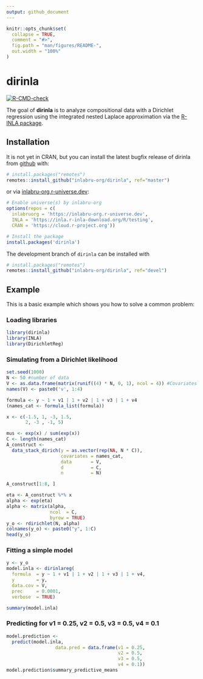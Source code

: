 ```yaml
---
output: github_document
---
```


<!-- README.md is generated from README.Rmd. Please edit that file -->

```r
knitr::opts_chunk$set(
  collapse = TRUE,
  comment = "#>",
  fig.path = "man/figures/README-",
  out.width = "100%"
)
```

# dirinla

<!-- badges: start -->
[![R-CMD-check](https://github.com/inlabru-org/dirinla/actions/workflows/R-CMD-check.yaml/badge.svg)](https://github.com/inlabru-org/dirinla/actions/workflows/R-CMD-check.yaml)
<!-- badges: end -->

The goal of **dirinla** is to analyze compositional data with a Dirichlet regression using the integrated nested Laplace approximation via the [R-INLA package](https://www.r-inla.org/).

Installation
------------

It is not yet in CRAN, but you can install the latest bugfix release of dirinla from [github](https://github.com/inlabru-org/dirinla) with:

```r
# install.packages("remotes")
remotes::install_github("inlabru-org/dirinla", ref="master")
```
or  via [inlabru-org.r-universe.dev](https://inlabru-org.r-universe.dev/ui#builds):
```r
# Enable universe(s) by inlabru-org
options(repos = c(
  inlabruorg = 'https://inlabru-org.r-universe.dev',
  INLA = 'https://inla.r-inla-download.org/R/testing',
  CRAN = 'https://cloud.r-project.org'))

# Install the package
install.packages('dirinla')
```

The development branch of `dirinla` can be installed with
```r
# install.packages("remotes")
remotes::install_github("inlabru-org/dirinla", ref="devel")
```

Example
-------

This is a basic example which shows you how to solve a common problem:

### Loading libraries

```r
library(dirinla)
library(INLA)
library(DirichletReg)
```

### Simulating from a Dirichlet likelihood

```r
set.seed(1000)
N <- 50 #number of data
V <- as.data.frame(matrix(runif((4) * N, 0, 1), ncol = 4)) #Covariates
names(V) <- paste0('v', 1:4)

formula <- y ~ 1 + v1 | 1 + v2 | 1 + v3 | 1 + v4
(names_cat <- formula_list(formula))

x <- c(-1.5, 1, -3, 1.5,
       2, -3 , -1, 5)

mus <- exp(x) / sum(exp(x))
C <- length(names_cat)
A_construct <-
  data_stack_dirich(y = as.vector(rep(NA, N * C)),
                    covariates = names_cat,
                    data       = V,
                    d          = C,
                    n          = N)

A_construct[1:8, ]

eta <- A_construct %*% x
alpha <- exp(eta)
alpha <- matrix(alpha,
                ncol  = C,
                byrow = TRUE)
y_o <- rdirichlet(N, alpha)
colnames(y_o) <- paste0("y", 1:C)
head(y_o)
```

### Fitting a simple model

```r
y <- y_o
model.inla <- dirinlareg(
  formula  = y ~ 1 + v1 | 1 + v2 | 1 + v3 | 1 + v4,
  y        = y,
  data.cov = V,
  prec     = 0.0001,
  verbose  = TRUE)

summary(model.inla)
```

### Predicting for v1 = 0.25, v2 = 0.5, v3 = 0.5, v4 = 0.1

```r
model.prediction <-
  predict(model.inla,
                  data.pred = data.frame(v1 = 0.25,
                                         v2 = 0.5,
                                         v3 = 0.5,
                                         v4 = 0.1))
model.prediction$summary_predictive_means

```
